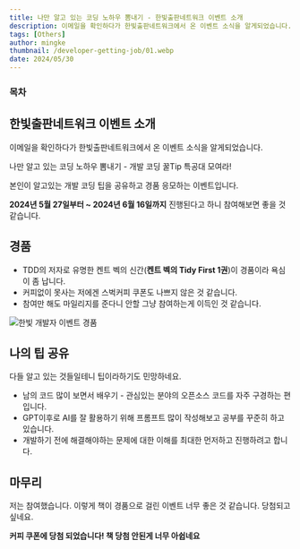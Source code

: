 ```yaml
---
title: 나만 알고 있는 코딩 노하우 뽐내기 - 한빛출판네트워크 이벤트 소개
description: 이메일을 확인하다가 한빛출판네트워크에서 온 이벤트 소식을 알게되었습니다.  "나만 알고 있는 코딩 노하우 뽐내기"- 개발 코딩 꿀Tip 특공대 모여라!
tags: [Others]
author: mingke
thumbnail: /developer-getting-job/01.webp
date: 2024/05/30
---
```


### 목차

## 한빛출판네트워크 이벤트 소개

이메일을 확인하다가 한빛출판네트워크에서 온 이벤트 소식을 알게되었습니다.

<Callout>나만 알고 있는 코딩 노하우 뽐내기 - 개발 코딩 꿀Tip 특공대 모여라!</Callout>

본인이 알고있는 개발 코딩 팁을 공유하고 경품 응모하는 이벤트입니다.

**2024년 5월 27일부터 ~ 2024년 6월 16일까지** 진행된다고 하니 참여해보면 좋을 것 같습니다.

<Link url="https://www.hanbit.co.kr/event/current/current_event_view.html?hbe_idx=196&page=0" />

## 경품

- TDD의 저자로 유명한 켄트 벡의 신간(**켄트 벡의 Tidy First 1권**)이 경품이라 욕심이 좀 납니다.
- 커피없이 못사는 저에겐 스벅커피 쿠폰도 나쁘지 않은 것 같습니다.
- 참여만 해도 마일리지를 준다니 안할 그냥 참여하는게 이득인 것 같습니다.

<Image src="/hanbit-coding-knowhow-event/01.jpg" alt="한빛 개발자 이벤트 경품" />

## 나의 팁 공유

다들 알고 있는 것들일테니 팁이라하기도 민망하네요.

- 남의 코드 많이 보면서 배우기 - 관심있는 분야의 오픈소스 코드를 자주 구경하는 편입니다.
- GPT이후로 AI를 잘 활용하기 위해 프롬프트 많이 작성해보고 공부를 꾸준히 하고 있습니다.
- 개발하기 전에 해결해야하는 문제에 대한 이해를 최대한 먼저하고 진행하려고 합니다.

## 마무리

저는 참여했습니다. 이렇게 책이 경품으로 걸린 이벤트 너무 좋은 것 같습니다. 당첨되고 싶네요.

**커피 쿠폰에 당첨 되었습니다! 책 당첨 안된게 너무 아쉽네요**

<Link url="https://chaechae.life/blog/github-actions-auto-pr-create" />
